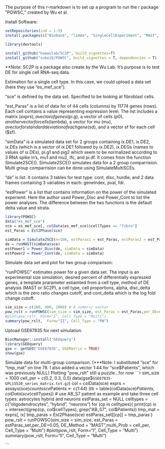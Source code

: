 The purpose of this r-markdown is to set up a program to run the r package "POWSC," created by Wu et al.


Install Software:
```r
setRepositories(ind = 1:5)
install.packages(c("Biobase", "limma", "SingleCellExperiment", "MAST", "SummarizedExperiment"))

library(devtools)

install_github("haowulab/SC2P", build_vignettes=T)
install_github("suke18/POWSC", build_vignettes = T, dependencies = T)
```
**Note: SC2P is a package also create by the Wu Lab. It's purpose is to test DE for single cell RNA-seq data.


Estimation for a single cell type. In this case, we could upload a data set (here they use "es_mef_sce"). 

"sce" is defined by the data set. Specified to be looking at fibroblast cells. 

"est_Paras" is a list of data for of 44 cells (columns) by 11774 genes (rows). Each cell contains a value representing expression level. The list includes a matrix ($exprs), a vector of genes ($pi.g), a vector of cells ($p0), another vector for cells ($lambda), a vector for mu ($mu), a vector for standard deviation of each gene ($sd), and a vector sf for each cell ($sf).

"simData" is a simulated data set for 2 groups containing ix.DE1, ix.DE2, ix.DEs (which is a vector of ix.DE1 followed by ix.DE2), ix.DEGs (names to values of ix.DEs), pi.g1 and pig2 which seem to be normalized according to 3 RNA spike in's, mu1 and mu2, lfc, and pi.df. It comes from the function Simulate2SCE(). Simulate2SCE() simulates data for a 2 group comparrision. Multi group comparrision can be done using SimulateMultiSCEs.

"de" is list. It contains 3 tables for test type: cont, disc, hurdle; and 2 data frames containing 3 variables in each: geneIndex, pval, fdr.

"estPower" is a list that contains information on the power of the simulated experiemt. Here the author used Power_Disc and Power_Cont to list the power analyses. The difference between the two functions is the default delta value and strata.
```r
library(POWSC)
data("es_mef_sce")
sce = es_mef_sce[, colData(es_mef_sce)$cellTypes == "fibro"]
est_Paras = Est2Phase(sce)

simData = Simulate2SCE(n=100, estParas1 = est_Paras, estParas2 = est_Paras)
de = runMAST(simData$sce)
estPower1 = Power_Disc(de, simData = simData)
estPower2 = Power_Cont(de, simData = simData)
```



Simulate data set and plot for two group comparison:

"runPOWSC" estimates power for a given data set. The input is an experimental size simulation, desired percent of differentially expressed genes, a template prarameter estiamted from a cell type, method of DE analysis (MAST or SC2P), a cell type, cell proportions, alpha, disc_delta which is the zero ratio changes cutoff, and cont_delta which is the log fold change cutoff.
```r
sim_size = c(100, 400, 1000) # A numeric vector
pow_rslt = runPOWSC(sim_size = sim_size, est_Paras = est_Paras,per_DE=0.05, DE_Method = "MAST", Cell_Type = "PW") # Note, using our previous developed tool SC2P is faster.
#plot(pow_rslt, Form="I", Cell_Type = "Multi")
summary(pow_rslt,  Form="II", Cell_Type = "PW")
```

Upload GSE67835 for next simulation.
```r

BiocManager::install("GEOquery")
library(GEOquery)
gse <- getGEO("GSE67835", GSEMatrix = TRUE)
show(gse)
```


Simulate data for multi-group comparison.
    (***Note: I substituted "sce" for "tmp_mat" on line 78. I also added a vector 1:44 for "sce$Patients", which was previously NULL)
    Plotting "pow_rslt" still a puzzle...for now
```r
sim_size = 1000
cell_per = c(0.2, 0.3, 0.5)
data(gse$`GSE67835-GPL15520_series_matrix.txt.gz`)
col = colData(sce)
exprs = assays(sce)$counts
sce$Patients <- c(1:44)
(tb = table(colData(sce)$Patients, colData(sce)$cellTypes))
# use AB_S7 patient as example and take three cell types: astrocytes hybrid and neurons
estParas_set = NULL
celltypes = c("oligodendrocytes", "hybrid", "neurons")
for (cp in celltypes){
    print(cp)
    ix = intersect(grep(cp, col$cellTypes), grep("AB_S7", col$Patients))
    tmp_mat = exprs[, ix]
    tmp_paras = Est2Phase(sce)
    estParas_set[[cp]] = tmp_paras
}
pow_rslt = runPOWSC(sim_size = sim_size, est_Paras = estParas_set,per_DE=0.05, DE_Method = "MAST",multi_Prob = cell_per, Cell_Type = "Multi")
#plot(pow_rslt, Form="I", Cell_Type = "Multi")
summary(pow_rslt, Form="II", Cell_Type = "Multi")


```

